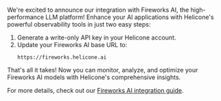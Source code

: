 We're excited to announce our integration with Fireworks AI, the high-performance LLM platform! Enhance your AI applications with Helicone's powerful observability tools in just two easy steps:

1. Generate a write-only API key in your Helicone account.
2. Update your Fireworks AI base URL to:
   ```
   https://fireworks.helicone.ai
   ```

That's all it takes! Now you can monitor, analyze, and optimize your Fireworks AI models with Helicone's comprehensive insights.

For more details, check out our [Fireworks AI integration guide](https://docs.helicone.ai/getting-started/integration-method/fireworks).

